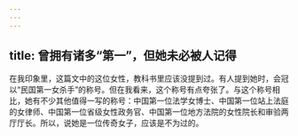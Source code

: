 ```yaml
---
---
---
```

title: 曾拥有诸多“第一”，但她未必被人记得
---




在我印象里，这篇文中的这位女性，教科书里应该没提到过。有人提到她时，会冠以“民国第一女杀手”的称号。但在我看来，这个称号有点夸张了。与这个称号相比，她有不少其他值得一写的称号：中国第一位法学女博士、中国第一位站上法庭的女律师、中国第一位省级女性政务官、中国第一位地方法院的女性院长和审验两厅厅长。所以，说她是一位传奇女子，应该是不为过的。